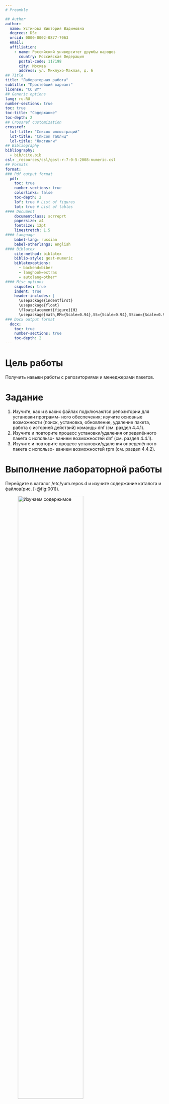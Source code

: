```yaml
---
# Preamble

## Author
author:
  name: Устинова Виктория Вадимовна
  degrees: DSc
  orcid: 0000-0002-0877-7063
  email: 
  affiliation:
    - name: Российский университет дружбы народов
      country: Российская Федерация
      postal-code: 117198
      city: Москва
      address: ул. Миклухо-Маклая, д. 6
## Title
title: "Лабораторная работа"
subtitle: "Простейший вариант"
license: "CC BY"
## Generic options
lang: ru-RU
number-sections: true
toc: true
toc-title: "Содержание"
toc-depth: 2
## Crossref customization
crossref:
  lof-title: "Список иллюстраций"
  lot-title: "Список таблиц"
  lol-title: "Листинги"
## Bibliography
bibliography:
  - bib/cite.bib
csl: _resources/csl/gost-r-7-0-5-2008-numeric.csl
## Formats
format:
### Pdf output format
  pdf:
    toc: true
    number-sections: true
    colorlinks: false
    toc-depth: 2
    lof: true # List of figures
    lot: true # List of tables
#### Document
    documentclass: scrreprt
    papersize: a4
    fontsize: 12pt
    linestretch: 1.5
#### Language
    babel-lang: russian
    babel-otherlangs: english
#### Biblatex
    cite-method: biblatex
    biblio-style: gost-numeric
    biblatexoptions:
      - backend=biber
      - langhook=extras
      - autolang=other*
#### Misc options
    csquotes: true
    indent: true
    header-includes: |
      \usepackage{indentfirst}
      \usepackage{float}
      \floatplacement{figure}{H}
      \usepackage[math,RM={Scale=0.94},SS={Scale=0.94},SScon={Scale=0.94},TT={Scale=MatchLowercase,FakeStretch=0.9},DefaultFeatures={Ligatures=Common}]{plex-otf}
### Docx output format
  docx:
    toc: true
    number-sections: true
    toc-depth: 2
---
```


# Цель работы

Получить навыки работы с репозиториями и менеджерами пакетов.

# Задание

1. Изучите, как и в каких файлах подключаются репозитории для установки программ-
ного обеспечения; изучите основные возможности (поиск, установка, обновление,
удаление пакета, работа с историей действий) команды dnf (см. раздел 4.4.1).
2. Изучите и повторите процесс установки/удаления определённого пакета с использо-
ванием возможностей dnf (см. раздел 4.4.1).
3. Изучите и повторите процесс установки/удаления определённого пакета с использо-
ванием возможностей rpm (см. раздел 4.4.2).

# Выполнение лабораторной работы

Перейдите в каталог /etc/yum.repos.d и изучите содержание каталога и файлов(рис. [-@fig:001]).

![Изучаем содержимое](image/1.jpg){#fig:001 width=70%}

Выведите на экран список репозиториев(рис. [-@fig:002]).

![Appstream, BaseOs, Extras](image/2.jpg){#fig:002 width=70%}

Выведите на экран список пакетов, в названии или описании которых есть слово user(рис. [-@fig:003]).

![Вводим команду слово юзер фиолетовым уветом](image/3.jpg){#fig:003 width=70%}

Установите nmap, предварительно изучив информацию по имеющимся пакетам(рис. [-@fig:004]).

![Команды поиска и информации дают нам сведения о nmap](image/4.jpg){#fig:004 width=70%}

Скачиваем nmap(рис. [-@fig:005]).

![Процесс установки](image/5.jpg){#fig:005 width=70%}

Удаляем nmap(рис. [-@fig:006]).

![Вводим команду remove](image/6.jpg){#fig:006 width=70%}

Удаляем nmap\* (рис. [-@fig:007]).

![До этого мы удалили nmap и остался пакет nmap-ncat](image/7.jpg){#fig:007 width=70%}

Получите список имеющихся групп пакетов, затем установите группу пакетов RPM Development Tools(рис. [-@fig:008]).

![Показан список групп](image/8.jpg){#fig:008 width=70%}

Команда с lang(рис. [-@fig:009]).

![Тот же самый список на английском языке](image/9.jpg){#fig:009 width=70%}

Узнаем информацию про RPM Development Tool(рис. [-@fig:010]).

![Узнаем и начинаем скачивание](image/10.jpg){#fig:010 width=70%}

Посмотрите историю использования команды dnf(рис. [-@fig:011]).

![Смотрим наши последние шаги и отменяем последнюю](image/11.jpg){#fig:011 width=70%}

Скачайте rpm-пакет lynx(рис. [-@fig:012]).

![Сперва узнаем, что он есть и скачиваем](image/12.jpg){#fig:012 width=70%}

Найдите каталог, в который был помещён пакет после загрузки, перейдите в этот каталог и затем установите rpm-пакет(рис. [-@fig:013]).

![Выполянем эти команды и опрелеляем расположение исполняемого файла](image/13.jpg){#fig:013 width=70%}

олучите список всех файлов в пакете,а также выведите перечень файлов с документацией пакета(рис. [-@fig:014]).

![Вводим команды и смотрим](image/14.jpg){#fig:014 width=70%}

Посмотрите файлы документации, применив команду man lynx.
Выведите на экран перечень и месторасположение конфигурационных файлов пакета(рис. [-@fig:015]).

![Вводим команды и выводим расположение и содержание скриптов, выполняемых при установке пакета](image/15.jpg){#fig:015 width=70%}

В отдельном терминале под своей учётной записью запустите текстовый браузер lynx(рис. [-@fig:016]).

![проверяем правильность установки](image/16.jpg){#fig:016 width=70%}

Установите пакет dnsmasq и определите расположение исполняемого файла(рис. [-@fig:017]).

![Также определяем, к какому пакету принадлежит dnsmasq и получаем инф.о содержимом пакета](image/17.jpg){#fig:017 width=70%}

Получаем список файлов в пакете и перечень файлов с документацией пакета, выводим скрипты(рис. [-@fig:018]).

![Вводим команды и удаляем пакет](image/18.jpg){#fig:018 width=70%}

# Выводы

У нас получилось приобрести навыки работы с репозиториями и менеджерами пакетов.

# Ответы на контрольные вопросы

1. rpm -qf /usr/sbin/useradd или dnf provides */useradd
2. dnf group list, затем dnf group info "Имя группы"
3. rpm -i имя_файла.rpm или dnf install ./имя_файла.rpm
4. rpm -qp --scripts имя_файла.rpm
5. rpm -qd имя_пакета
6. rpm -qf /путь/к/файлу


